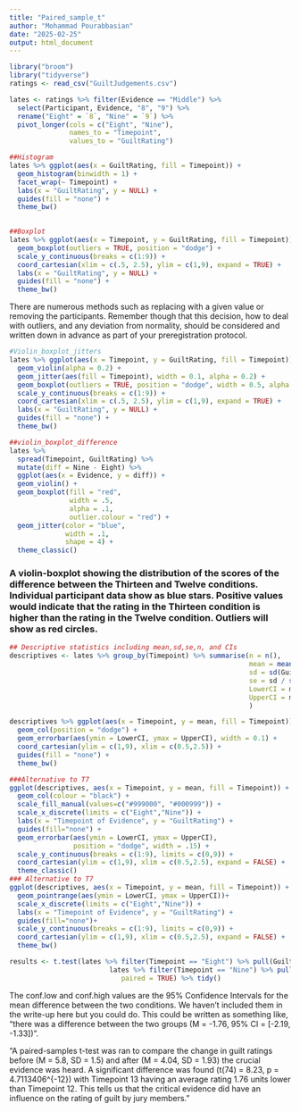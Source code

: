 ---
title: "Paired_sample_t"
author: "Mohammad Pourabbasian"
date: "2025-02-25"
output: html_document
---

```{r T1}
library("broom")
library("tidyverse")
ratings <- read_csv("GuiltJudgements.csv")

```
```{r T2}
lates <- ratings %>% filter(Evidence == "Middle") %>%
  select(Participant, Evidence, "8", "9") %>%
  rename("Eight" = `8`, "Nine" = `9`) %>% 
  pivot_longer(cols = c("Eight", "Nine"),
               names_to = "Timepoint",
               values_to = "GuiltRating")

```

```{r T3}
##Histogram
lates %>% ggplot(aes(x = GuiltRating, fill = Timepoint)) + 
  geom_histogram(binwidth = 1) + 
  facet_wrap(~ Timepoint) +
  labs(x = "GuiltRating", y = NULL) +
  guides(fill = "none") +
  theme_bw() 
  


```

```{r T4}
##Boxplot
lates %>% ggplot(aes(x = Timepoint, y = GuiltRating, fill = Timepoint)) + 
  geom_boxplot(outliers = TRUE, position = "dodge") +
  scale_y_continuous(breaks = c(1:9)) +
  coord_cartesian(xlim = c(.5, 2.5), ylim = c(1,9), expand = TRUE) +
  labs(x = "GuiltRating", y = NULL) +
  guides(fill = "none") +
  theme_bw() 

```

There are numerous methods such as replacing with a given value or removing the participants. Remember though that this decision, how to deal with outliers, and any deviation from normality, should be considered and written down in advance as part of your preregistration protocol.

```{r T5}
#Violin_boxplot_jitters
lates %>% ggplot(aes(x = Timepoint, y = GuiltRating, fill = Timepoint)) + 
  geom_violin(alpha = 0.2) + 
  geom_jitter(aes(fill = Timepoint), width = 0.1, alpha = 0.2) +
  geom_boxplot(outliers = TRUE, position = "dodge", width = 0.5, alpha = 0.7) +
  scale_y_continuous(breaks = c(1:9)) +
  coord_cartesian(xlim = c(.5, 2.5), ylim = c(1,9), expand = TRUE) +
  labs(x = "GuiltRating", y = NULL) +
  guides(fill = "none") +
  theme_bw() 

##violin_boxplot_difference
lates %>% 
  spread(Timepoint, GuiltRating) %>%
  mutate(diff = Nine - Eight) %>%
  ggplot(aes(x = Evidence, y = diff)) +
  geom_violin() +
  geom_boxplot(fill = "red", 
               width = .5, 
               alpha = .1, 
               outlier.colour = "red") +
  geom_jitter(color = "blue", 
              width = .1, 
              shape = 4) + 
  theme_classic()
```
 
### A violin-boxplot showing the distribution of the scores of the difference between the Thirteen and Twelve conditions. Individual participant data show as blue stars. Positive values would indicate that the rating in the Thirteen condition is higher than the rating in the Twelve condition. Outliers will show as red circles.


```{r T6}
## Descriptive statistics including mean,sd,se,n, and CIs
descriptives <- lates %>% group_by(Timepoint) %>% summarise(n = n(), 
                                                            mean = mean(GuiltRating),
                                                            sd = sd(GuiltRating),
                                                            se = sd / sqrt(n), 
                                                            LowerCI = mean - 1.96 * se,
                                                            UpperCI = mean + 1.96 * se
                                                            )

```

```{r T7}
descriptives %>% ggplot(aes(x = Timepoint, y = mean, fill = Timepoint)) +
  geom_col(position = "dodge") + 
  geom_errorbar(aes(ymin = LowerCI, ymax = UpperCI), width = 0.1) +
  coord_cartesian(ylim = c(1,9), xlim = c(0.5,2.5)) +
  guides(fill = "none") +
  theme_bw()

###Alternative to T7
ggplot(descriptives, aes(x = Timepoint, y = mean, fill = Timepoint)) + 
  geom_col(colour = "black") +
  scale_fill_manual(values=c("#999000", "#000999")) +
  scale_x_discrete(limits = c("Eight","Nine")) +
  labs(x = "Timepoint of Evidence", y = "GuiltRating") +
  guides(fill="none") +
  geom_errorbar(aes(ymin = LowerCI, ymax = UpperCI),
                position = "dodge", width = .15) +
  scale_y_continuous(breaks = c(1:9), limits = c(0,9)) +
  coord_cartesian(ylim = c(1,9), xlim = c(0.5,2.5), expand = FALSE) +
  theme_classic()
### Alternative to T7
ggplot(descriptives, aes(x = Timepoint, y = mean, fill = Timepoint)) + 
  geom_pointrange(aes(ymin = LowerCI, ymax = UpperCI))+
  scale_x_discrete(limits = c("Eight","Nine")) +
  labs(x = "Timepoint of Evidence", y = "GuiltRating") +
  guides(fill="none")+
  scale_y_continuous(breaks = c(1:9), limits = c(0,9)) +
  coord_cartesian(ylim = c(1,9), xlim = c(0.5,2.5), expand = FALSE) +
  theme_bw()

```

```{r T8}
results <- t.test(lates %>% filter(Timepoint == "Eight") %>% pull(GuiltRating),
                         lates %>% filter(Timepoint == "Nine") %>% pull(GuiltRating),
                            paired = TRUE) %>% tidy()

```

The conf.low and conf.high values are the 95% Confidence Intervals for the mean difference between the two conditions. We haven’t included them in the write-up here but you could do. This could be written as something like, “there was a difference between the two groups (M = -1.76, 95% CI = [-2.19, -1.33])”.


 "A paired-samples t-test was ran to compare the change in guilt ratings before (M = 5.8, SD = 1.5) and after (M = 4.04, SD = 1.93) the crucial evidence was heard. A significant difference was found (t(74) = 8.23, p = 4.7113406^{-12}) with Timepoint 13 having an average rating 1.76 units lower than Timepoint 12. This tells us that the critical evidence did have an influence on the rating of guilt by jury members."
